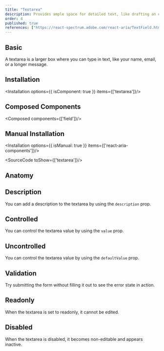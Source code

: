 ```yaml
---
title: "Textarea"
description: Provides ample space for detailed text, like drafting an email, allowing you to elaborate on thoughts and present comprehensive information easily.
order: 4
published: true
references: ["https://react-spectrum.adobe.com/react-aria/TextField.html#textarea-1"]
---
```


## Basic

A textarea is a larger box where you can type in text, like your name, email, or a longer message.
<How minW72 toUse="forms/textarea/textarea-demo" />

## Installation
<Installation options={{ isComponent: true }} items={['textarea']}/>

## Composed Components
<Composed components={['field']}/>

## Manual Installation
<Installation options={{ isManual: true }} items={['react-aria-components']}/>

<SourceCode toShow={['textarea']}/>

## Anatomy
<Anatomy show='textarea-anatomy'/>

## Description
You can add a description to the textarea by using the `description` prop.
<How minW72 toUse="forms/textarea/textarea-description-demo" />


## Controlled
You can control the textarea value by using the `value` prop.
<How minW72 toUse="forms/textarea/textarea-controlled-demo" />

## Uncontrolled
You can control the textarea value by using the `defaultValue` prop.
<How minW72 toUse="forms/textarea/textarea-uncontrolled-demo" />

## Validation
Try submitting the form without filling it out to see the error state in action.
<How minW72 toUse="forms/textarea/textarea-validation-demo" />

## Readonly
When the textarea is set to readonly, it cannot be edited.
<How minW72 toUse="forms/textarea/textarea-readonly-demo" />

## Disabled
When the textarea is disabled, it becomes non-editable and appears inactive.
<How minW72 toUse="forms/textarea/textarea-disabled-demo" />
